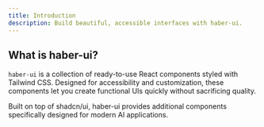 ```yaml
---
title: Introduction
description: Build beautiful, accessible interfaces with haber-ui.
---
```


## What is haber-ui?

`haber-ui` is a collection of ready-to-use React components styled with Tailwind CSS. Designed for accessibility and customization, these components let you create functional UIs quickly without sacrificing quality.

Built on top of shadcn/ui, haber-ui provides additional components specifically designed for modern AI applications.
